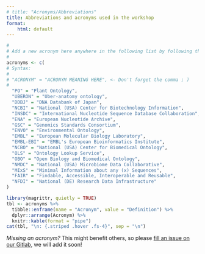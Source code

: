 ```yaml
---
# title: "Acronyms/Abbreviations"
title: Abbreviations and acronyms used in the workshop
format:
    html: default
---
```


```r
#
# Add a new acronym here anywhere in the following list by following the syntax
#
acronyms <- c(
# Syntax:
#
# "ACRONYM" = "ACRONYM MEANING HERE", <- Don't forget the comma ; )
#
  "PO" = "Plant Ontology",
  "UBERON" = "Uber-anatomy ontology",
  "DDBJ" = "DNA Databank of Japan",
  "NCBI" = "National (USA) Center for Biotechnology Information",
  "INSDC" = "International Nucleotide Sequence Database Collaboration",
  "ENA" = "European Nucleotide Archive",
  "GSC" = "Genomics Standards Consortium",
  "ENVO" = "Environmental Ontology",
  "EMBL" = "European Molecular Biology Laboratory",
  "EMBL-EBI" = "EMBL's European Bioinformatics Institute",
  "NCBO" = "National (USA) Center for Biomedical Ontology",
  "OLS" = "Ontology Lookup Service",
  "OBO" = "Open Biology and Biomedical Ontology",
  "NMDC" = "National (USA) Microbiome Data Collaborative",
  "MIxS" = "Minimal Information about any (x) Sequences",
  "FAIR" = "Findable, Accessible, Interoperable and Reusable",
  "NFDI" = "National (DE) Research Data Infrastructure"
)
```

```r
library(magrittr, quietly = TRUE)
tbl <- acronyms %>% 
  tibble::enframe(name = "Acronym", value = "Definition") %>% 
  dplyr::arrange(Acronym) %>%
  knitr::kable(format = "pipe")
cat(tbl, "\n: {.striped .hover .fs-4}", sep = "\n")
```


*Missing an acronym?* This might benefit others, so please [fill an issue on our Gitlab](https://git.rwth-aachen.de/clavellab/workshop-biometadata-01/-/issues/new?issuable_template=new_acronym), we will add it soon!
